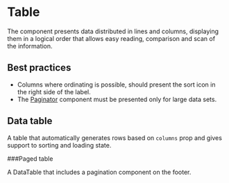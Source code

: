 
# Table

The component presents data distributed in lines and columns, displaying them in a logical order that allows easy reading, comparison and scan of the information.

## Best practices

- Columns where ordinating is possible, should present the sort icon in the right side of the label.
- The [Paginator](/components/paginator) component must be presented only for large data sets.

## Data table

A table that automatically generates rows based on `columns` prop and gives support to sorting and loading state.

<Demo src='pages/components/table/DataTable' />

###Paged table

A DataTable that includes a pagination component on the footer.

<Demo src='pages/components/table/PagedTable' />

